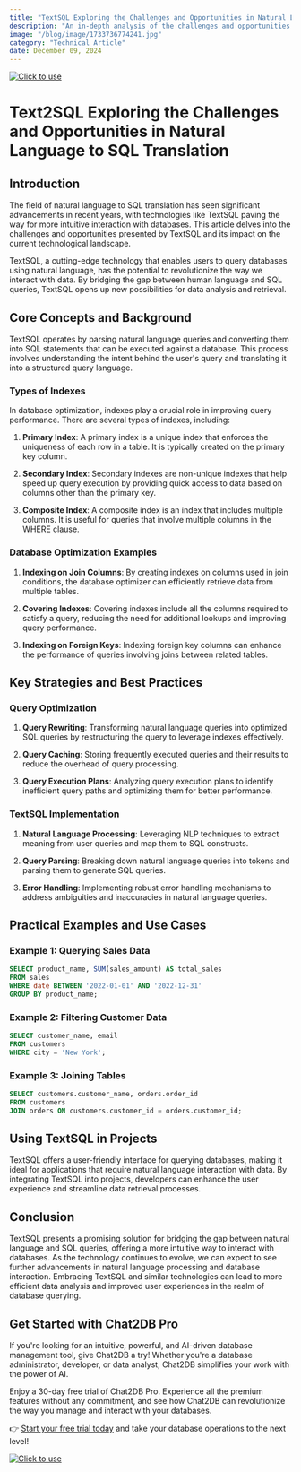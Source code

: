 ```yaml
---
title: "TextSQL Exploring the Challenges and Opportunities in Natural Language to SQL Translation"
description: "An in-depth analysis of the challenges and opportunities in natural language to SQL translation, focusing on TextSQL technology."
image: "/blog/image/1733736774241.jpg"
category: "Technical Article"
date: December 09, 2024
---
```

[![Click to use](/image/blog/bg/chat2db1.png)](https://app.chat2db.ai/)
# Text2SQL Exploring the Challenges and Opportunities in Natural Language to SQL Translation


<Authors date="December 09, 2024">
  <Author name="Aria Wells" link="https://chat2db.ai" />
</Authors>

## Introduction

The field of natural language to SQL translation has seen significant advancements in recent years, with technologies like TextSQL paving the way for more intuitive interaction with databases. This article delves into the challenges and opportunities presented by TextSQL and its impact on the current technological landscape.

TextSQL, a cutting-edge technology that enables users to query databases using natural language, has the potential to revolutionize the way we interact with data. By bridging the gap between human language and SQL queries, TextSQL opens up new possibilities for data analysis and retrieval.

## Core Concepts and Background

TextSQL operates by parsing natural language queries and converting them into SQL statements that can be executed against a database. This process involves understanding the intent behind the user's query and translating it into a structured query language.

### Types of Indexes

In database optimization, indexes play a crucial role in improving query performance. There are several types of indexes, including:

1. **Primary Index**: A primary index is a unique index that enforces the uniqueness of each row in a table. It is typically created on the primary key column.

2. **Secondary Index**: Secondary indexes are non-unique indexes that help speed up query execution by providing quick access to data based on columns other than the primary key.

3. **Composite Index**: A composite index is an index that includes multiple columns. It is useful for queries that involve multiple columns in the WHERE clause.

### Database Optimization Examples

1. **Indexing on Join Columns**: By creating indexes on columns used in join conditions, the database optimizer can efficiently retrieve data from multiple tables.

2. **Covering Indexes**: Covering indexes include all the columns required to satisfy a query, reducing the need for additional lookups and improving query performance.

3. **Indexing on Foreign Keys**: Indexing foreign key columns can enhance the performance of queries involving joins between related tables.

## Key Strategies and Best Practices

### Query Optimization

1. **Query Rewriting**: Transforming natural language queries into optimized SQL queries by restructuring the query to leverage indexes effectively.

2. **Query Caching**: Storing frequently executed queries and their results to reduce the overhead of query processing.

3. **Query Execution Plans**: Analyzing query execution plans to identify inefficient query paths and optimizing them for better performance.

### TextSQL Implementation

1. **Natural Language Processing**: Leveraging NLP techniques to extract meaning from user queries and map them to SQL constructs.

2. **Query Parsing**: Breaking down natural language queries into tokens and parsing them to generate SQL queries.

3. **Error Handling**: Implementing robust error handling mechanisms to address ambiguities and inaccuracies in natural language queries.

## Practical Examples and Use Cases

### Example 1: Querying Sales Data

```sql
SELECT product_name, SUM(sales_amount) AS total_sales
FROM sales
WHERE date BETWEEN '2022-01-01' AND '2022-12-31'
GROUP BY product_name;
```

### Example 2: Filtering Customer Data

```sql
SELECT customer_name, email
FROM customers
WHERE city = 'New York';
```

### Example 3: Joining Tables

```sql
SELECT customers.customer_name, orders.order_id
FROM customers
JOIN orders ON customers.customer_id = orders.customer_id;
```

## Using TextSQL in Projects

TextSQL offers a user-friendly interface for querying databases, making it ideal for applications that require natural language interaction with data. By integrating TextSQL into projects, developers can enhance the user experience and streamline data retrieval processes.

## Conclusion

TextSQL presents a promising solution for bridging the gap between natural language and SQL queries, offering a more intuitive way to interact with databases. As the technology continues to evolve, we can expect to see further advancements in natural language processing and database interaction. Embracing TextSQL and similar technologies can lead to more efficient data analysis and improved user experiences in the realm of database querying.

## Get Started with Chat2DB Pro

If you're looking for an intuitive, powerful, and AI-driven database management tool, give Chat2DB a try! Whether you're a database administrator, developer, or data analyst, Chat2DB simplifies your work with the power of AI.

Enjoy a 30-day free trial of Chat2DB Pro. Experience all the premium features without any commitment, and see how Chat2DB can revolutionize the way you manage and interact with your databases.

👉 [Start your free trial today](https://app.chat2db.ai/) and take your database operations to the next level!

[![Click to use](/image/blog/bg/chat2db.jpg)](https://app.chat2db.ai/)